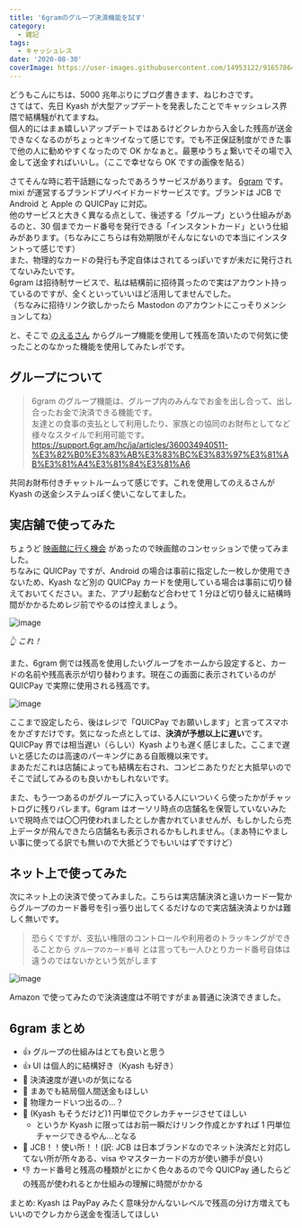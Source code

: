 ```yaml
---
title: '6gramのグループ決済機能を試す'
category:
  - 雑記
tags:
  - キャッシュレス
date: '2020-08-30'
coverImage: https://user-images.githubusercontent.com/14953122/91657864-a5f3cd80-eaff-11ea-9bce-cb181a39fa26.png
---
```


どうもこんにちは、5000 兆年ぶりにブログ書きます、ねじわさです。  
さてはて、先日 Kyash が大型アップデートを発表したことでキャッシュレス界隈で結構騒がれてますね。  
個人的にはまぁ嬉しいアップデートではあるけどクレカから入金した残高が送金できなくなるのがちょっとキツイなって感じです。でも不正保証制度ができた事で他の人に勧めやすくなったので OK かなぁと。最悪ゆうちょ繋いでその場で入金して送金すればいいし。（ここで幸せなら OK ですの画像を貼る）

さてそんな時に若干話題になったであろうサービスがあります。 [6gram](https://6gr.am) です。  
mixi が運営するブランドプリペイドカードサービスです。ブランドは JCB で Android と Apple の QUICPay に対応。  
他のサービスと大きく異なる点として、後述する「グループ」という仕組みがあるのと、30 個までカード番号を発行できる「インスタントカード」という仕組みがあります。（ちなみにこちらは有効期限がそんなにないので本当にインスタントって感じです）  
また、物理的なカードの発行も予定自体はされてるっぽいですが未だに発行されてないみたいです。  
6gram は招待制サービスで、私は結構前に招待貰ったので実はアカウント持っているのですが、全くといっていいほど活用してませんでした。  
（ちなみに招待リンク欲しかったら Mastodon のアカウントにこっそりメンションしてね）

と、そこで [のえるさん](https://fedibird.com/@noellabo) からグループ機能を使用して残高を頂いたので何気に使ったことのなかった機能を使用してみたレポです。

## グループについて

> 6gram のグループ機能は、グループ内のみんなでお金を出し合って、出し合ったお金で決済できる機能です。  
> 友達との食事の支払として利用したり、家族との協同のお財布としてなど様々なスタイルで利用可能です。  
> https://support.6gr.am/hc/ja/articles/360034940511-%E3%82%B0%E3%83%AB%E3%83%BC%E3%83%97%E3%81%AB%E3%81%A4%E3%81%84%E3%81%A6

共同お財布付きチャットルームって感じです。これを使用してのえるさんが Kyash の送金システムっぽく使いこなしてました。

<MastodonEmbed url="https://fedibird.com/@noellabo/104766333540480591" />

## 実店舗で使ってみた

ちょうど [映画館に行く機会](https://don.nzws.me/@nzws/104777449367415045) があったので映画館のコンセッションで使ってみました。  
ちなみに QUICPay ですが、Android の場合は事前に指定した一枚しか使用できないため、Kyash など別の QUICPay カードを使用している場合は事前に切り替えておいてください。また、アプリ起動など合わせて 1 分ほど切り替えに結構時間がかかるためレジ前でやるのは控えましょう。

![image](https://user-images.githubusercontent.com/14953122/91657731-33ceb900-eafe-11ea-865c-9952b468e67b.png)

<div style={{
  textAlign: 'center'
}}>

_👆 これ！_

</div>

また、6gram 側では残高を使用したいグループをホームから設定すると、カードの名前や残高表示が切り替わります。現在この画面に表示されているのが QUICPay で実際に使用される残高です。

![image](https://user-images.githubusercontent.com/14953122/91657864-a5f3cd80-eaff-11ea-9bce-cb181a39fa26.png)

ここまで設定したら、後はレジで「QUICPay でお願いします」と言ってスマホをかざすだけです。気になった点としては、**決済が予想以上に遅い**です。QUICPay 界では相当遅い（らしい）Kyash よりも遅く感じました。ここまで遅いと感じたのは高速のパーキングにある自販機以来です。  
まあただこれは店舗によっても結構左右され、コンビニあたりだと大抵早いのでそこで試してみるのも良いかもしれないです。

また、もう一つあるのがグループに入っている人にいついくら使ったかがチャットログに残りバレます。6gram はオーソリ時点の店舗名を保管していないみたいで現時点では〇〇円使われましたとしか書かれていませんが、もしかしたら売上データが飛んできたら店舗名も表示されるかもしれません。（まあ特にやましい事に使ってる訳でも無いので大抵どうでもいいはずですけど）

## ネット上で使ってみた

次にネット上の決済で使ってみました。こちらは実店舗決済と違いカード一覧からグループのカード番号を引っ張り出してくるだけなので実店舗決済よりかは難しく無いです。

> 恐らくですが、支払い権限のコントロールや利用者のトラッキングができることから `グループのカード番号` とは言っても一人ひとりカード番号自体は違うのではないかという気がします

![image](https://user-images.githubusercontent.com/14953122/91658356-84481580-eb02-11ea-878b-60f36697fee7.png)

Amazon で使ってみたので決済速度は不明ですがまぁ普通に決済できました。

## 6gram まとめ

- 👍 グループの仕組みはとても良いと思う
- 👍 UI は個人的に結構好き（Kyash も好き）
- 🤔 決済速度が遅いのが気になる
- 🤔 まあでも結局個人間送金もほしい
- 🤔 物理カードいつ出るの...？
- 🤔 (Kyash もそうだけど)1 円単位でクレカチャージさせてほしい
  - というか Kyash に限ってはお前一瞬だけリンク作成とかすれば 1 円単位チャージできるやん...となる
- 🤔 JCB！！使い所！！(訳: JCB は日本ブランドなのでネット決済だと対応してない所が所々ある、visa やマスターカードの方が使い勝手が良い)
- 👎 カード番号と残高の種類がとにかく色々あるので今 QUICPay 通したらどの残高が使われるとか仕組みの理解に時間がかかる

まとめ: Kyash は PayPay みたく意味分かんないレベルで残高の分け方増えてもいいのでクレカから送金を復活してほしい
